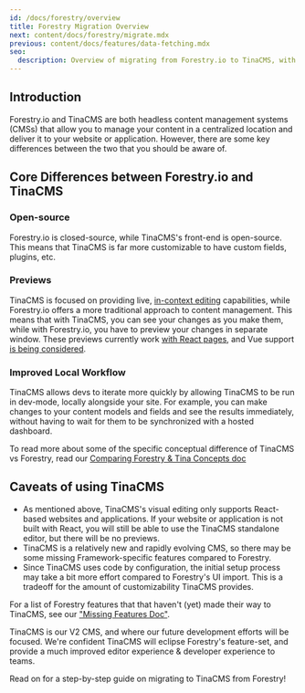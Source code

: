 ```yaml
---
id: /docs/forestry/overview
title: Forestry Migration Overview
next: content/docs/forestry/migrate.mdx
previous: content/docs/features/data-fetching.mdx
seo:
  description: Overview of migrating from Forestry.io to TinaCMS, with comparison of features and benefits of switching
---
```


## Introduction

Forestry.io and TinaCMS are both headless content management systems (CMSs) that allow you to manage your content in a centralized location and deliver it to your website or application. However, there are some key differences between the two that you should be aware of.

## Core Differences between Forestry.io and TinaCMS

### Open-source

Forestry.io is closed-source, while TinaCMS's front-end is open-source. This means that TinaCMS is far more customizable to have custom fields, plugins, etc.

### Previews

TinaCMS is focused on providing live, [in-context editing](https://tina.io/docs/contextual-editing/overview/ "in-context editing") capabilities, while Forestry.io offers a more traditional approach to content management. This means that with TinaCMS, you can see your changes as you make them, while with Forestry.io, you have to preview your changes in separate window. These previews currently work [with React pages](https://tina.io/docs/contextual-editing/react/ "react visual editing"), and Vue support [is being considered](https://github.com/tinacms/tinacms/discussions/3460 "vue discussion"). 

### Improved Local Workflow

TinaCMS allows devs to iterate more quickly by allowing TinaCMS to be run in dev-mode, locally alongside your site. For example, you can make changes to your content models and fields and see the results immediately, without having to wait for them to be synchronized with a hosted dashboard.

To read more about some of the specific conceptual difference of TinaCMS vs Forestry, read our [Comparing Forestry & Tina Concepts doc](/docs/forestry/accessing-cms/)

## Caveats of using TinaCMS

* As mentioned above, TinaCMS's visual editing only supports React-based websites and applications. If your website or application is not built with React, you will still be able to use the TinaCMS standalone editor, but there will be no previews.
* TinaCMS is a relatively new and rapidly evolving CMS, so there may be some missing Framework-specific features compared to Forestry.
* Since TinaCMS uses code by configuration, the initial setup process may take a bit more effort compared to Forestry's UI import. This is a tradeoff for the amount of customizability TinaCMS provides.

For a list of Forestry features that that haven't (yet) made their way to TinaCMS, see our ["Missing Features Doc"](/docs/forestry/missing-forestry-features/).

TinaCMS is our V2 CMS, and where our future development efforts will be focused. We're confident TinaCMS will eclipse Forestry's feature-set, and provide a much improved editor experience & developer experience to teams.

Read on for a step-by-step guide on migrating to TinaCMS from Forestry!
